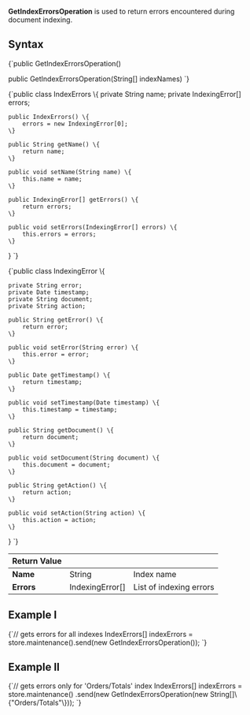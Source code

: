 
**GetIndexErrorsOperation** is used to return errors encountered during document indexing. 

## Syntax

<TabItem value="errors_1" label="errors_1">
<CodeBlock language="java">
{`public GetIndexErrorsOperation()

public GetIndexErrorsOperation(String[] indexNames)
`}
</CodeBlock>
</TabItem>

<TabItem value="errors_2" label="errors_2">
<CodeBlock language="java">
{`public class IndexErrors \{
    private String name;
    private IndexingError[] errors;

    public IndexErrors() \{
        errors = new IndexingError[0];
    \}

    public String getName() \{
        return name;
    \}

    public void setName(String name) \{
        this.name = name;
    \}

    public IndexingError[] getErrors() \{
        return errors;
    \}

    public void setErrors(IndexingError[] errors) \{
        this.errors = errors;
    \}
\}
`}
</CodeBlock>
</TabItem>

<TabItem value="errors_3" label="errors_3">
<CodeBlock language="java">
{`public class IndexingError \{

    private String error;
    private Date timestamp;
    private String document;
    private String action;

    public String getError() \{
        return error;
    \}

    public void setError(String error) \{
        this.error = error;
    \}

    public Date getTimestamp() \{
        return timestamp;
    \}

    public void setTimestamp(Date timestamp) \{
        this.timestamp = timestamp;
    \}

    public String getDocument() \{
        return document;
    \}

    public void setDocument(String document) \{
        this.document = document;
    \}

    public String getAction() \{
        return action;
    \}

    public void setAction(String action) \{
        this.action = action;
    \}
\}
`}
</CodeBlock>
</TabItem>

| Return Value | | |
| ------------- | ----- | ---- |
| **Name** | String | Index name |
| **Errors** | IndexingError\[\] | List of indexing errors |

## Example I

<TabItem value="errors_4" label="errors_4">
<CodeBlock language="java">
{`// gets errors for all indexes
IndexErrors[] indexErrors
    = store.maintenance().send(new GetIndexErrorsOperation());
`}
</CodeBlock>
</TabItem>

## Example II

<TabItem value="errors_5" label="errors_5">
<CodeBlock language="java">
{`// gets errors only for 'Orders/Totals' index
IndexErrors[] indexErrors
    = store.maintenance()
        .send(new GetIndexErrorsOperation(new String[]\{"Orders/Totals"\}));
`}
</CodeBlock>
</TabItem>


